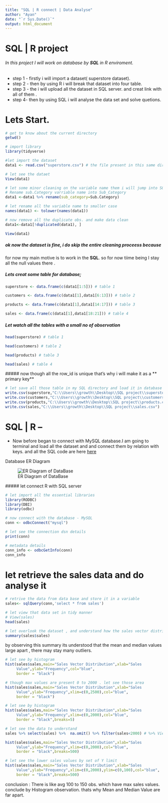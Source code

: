 ---
title: "SQL | R connect | Data Analyse"
author: "Ayan"
date: "`r Sys.Date()`"
output: html_document
---

# SQL \| R project

###### In this project I will work on database by **SQL** in R enviroment.

-   step 1 - firstly i will import a dataset( superstore dataset).
-   step 2 - then by using R i will break that dataset into four table.
-   step 3 - the i will upload all the dataset in SQL server. and creat link with all of them .
-   step 4- then by using SQL i will analyse the data set and solve quetions.

# Lets Start.

```{r}
# get to know about the current directory 
getwd()
```

```{r}
# import library
library(tidyverse)
```

```{r}
#let import the dataset
data1 <- read.csv("superstore.csv") # the file present in this same directory
```

```{r}
# let see the dataet
View(data1)
```

```{r}
# let some minor cleaning on the variable name them i will jump into SQL part
# Rename sub.Category varriable name into Sub_Category
data1 <-data1 %>% rename(sub_category=Sub.Category)
```

```{r}
# let rename all the variable name to smaller case
names(data1) <- tolower(names(data1))
```

```{r}
# now remove all the duplicate obs. and make data clean
data1<-data1[!duplicated(data1), ]
```

```{r}
View(data1)
```

##### ok now the dataset is fine, i do skip the entire cleaning proceess because

for now my main motive is to work in the **SQL**. so for now tiime being I stay all the null values there .

##### Lets creat some table for database;

```{r}
superstore <- data.frame(c(data1[1:5])) # table 1
```

```{r}
customers <- data.frame(c(data1[1],data1[6:13])) # table 2
```

```{r}
products <- data.frame(c(data1[1],data1[14:17])) # table 3
```

```{r}
sales <- data.frame(c(data1[1],data1[18:21])) # table 4
```

##### Let watch all the tables with a small no of observation

```{r}
head(superstore) # table 1
```

```{r}
head(customers) # table 2
```

```{r}
head(products) # table 3
```

```{r}
head(sales) # table 4
```

\##### now though all the row_id is unique that's why i will make it as a \*\* primary key\*\*

```{r}
# let save all those table in my SQL directory and load it in database
write.csv(superstore,"C:\\Users\\growth\\Desktop\\SQL project\\superstore.csv")
write.csv(customers,"C:\\Users\\growth\\Desktop\\SQL project\\customers.csv")
write.csv(products,"C:\\Users\\growth\\Desktop\\SQL project\\products.csv")
write.csv(sales,"C:\\Users\\growth\\Desktop\\SQL project\\sales.csv")
```

# SQL \| R --

-   Now before began to connect with MySQL database.I am going to terminal and load all the dataset and and connect them by relation with keys. and all the SQL code are here [here](https://github.com/ayandey1359/portfolio/blob/main/SQL/Project_3_SQL_R_ExtensionScript.sql)

Database ER Diagram

![ER Diagram of DataBase](ER_diagram.png)

\##### let connect R with SQL server

```{r warning=FALSE}
# let import all the essential libraries
library(RODBC)
library(DBI)
library(odbc)
```

```{r}
# now connect with the database - MySQL
conn <- odbcConnect("mysql")
```

```{r warning=FALSE}
# let see the connection dsn details
print(conn)
```

```{r}
# metadata details
conn_info <- odbcGetInfo(conn)
conn_info
```

# let retrieve the sales data and do analyse it

```{r}
# retrive the data from data base and store it in a variable
sales<- sqlQuery(conn,'select * from sales')

```

```{r}
# let view that data set in tidy manner
# View(sales)
head(sales)
```

```{r}
# let overlook the dataset , and understand how the sales vector distribute
summary(sales$sales)
```

by observing this summary its understood that the mean and median values large apart , there may stay many outliers.

```{r}
# let see by histogram
hist(sales$sales,main="Sales Vector Distribution",xlab="Sales       
     Value",ylab="Frequency",col="blue",
     border = "black")
```
```{r}
# though max values are present 0 to 2000 . let see those area 
hist(sales$sales,main="Sales Vector Distribution",xlab="Sales       
     Value",ylab="Frequency",xlim=c(0,2500),col="blue",
     border = "black")
```
```{r}
# let see by histogram
hist(sales$sales,main="Sales Vector Distribution",xlab="Sales       
     Value",ylab="Frequency",xlim=c(0,2000),col="blue",
     border = "black",breaks=5)
```
```{r}
# let see the data to understand 
sales %>% select(sales) %>%  na.omit() %>% filter(sales<2000) # %>% View()
```

```{r}
hist(sales$sales,main="Sales Vector Distribution",xlab="Sales       
     Value",ylab="Frequency",xlim=c(0,2000),col="blue",
     border = "black",breaks=500)
```
```{r}
# let see the lower sales values by set of Y limit 
hist(sales$sales,main="Sales Vector Distribution",xlab="Sales       
     Value",ylab="Frequency",xlim=c(0,2000),ylim=c(0,100),col="blue",
     border = "black",breaks=500)
```
conclusion : There is like avg 100 to 150 obs. which have max sales values.
conclude by Histogram observation. thats why Mean and Median Value are far apart.
